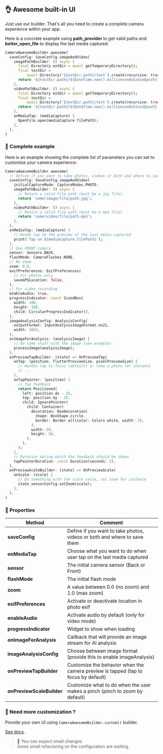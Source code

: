 ## 👌 Awesome built-in UI

Just use our builder. 
That's all you need to create a complete camera experience within your app.

Here is a concrete example using **path_provider** to get valid paths and **better_open_file** to display the last media captured:

```dart
CameraAwesomeBuilder.awesome(
  saveConfig: SaveConfig.imageAndVideo(
    imagePathBuilder: () async {
      final Directory extDir = await getTemporaryDirectory();
      final testDir =
          await Directory('${extDir.path}/test').create(recursive: true);
      return '${testDir.path}/${DateTime.now().millisecondsSinceEpoch}.jpg';
    },
    videoPathBuilder: () async {
      final Directory extDir = await getTemporaryDirectory();
      final testDir =
          await Directory('${extDir.path}/test').create(recursive: true);
      return '${testDir.path}/${DateTime.now().millisecondsSinceEpoch}.mp4';
    },
    onMediaTap: (mediaCapture) {
      OpenFile.open(mediaCapture.filePath);
    },
  ),
)
```

### 📝 Complete example

Here is an example showing the complete list of parameters you can set to customize your camera experience:

``` dart
CameraAwesomeBuilder.awesome(
  // Define if you want to take photos, videos or both and where to save them
  saveConfig: SaveConfig.imageAndVideo(
    initialCaptureMode: CaptureModes.PHOTO,
    imagePathBuilder: () async {
      // Return a valid file path (must be a jpg file)
      return 'some/image/file/path.jpg';
    },
    videoPathBuilder: () async {
      // Return a valid file path (must be a mp4 file)
      return 'some/video/file/path.mp4';
    },
  ),
  onMediaTap: (mediaCapture) {
    // Hande tap on the preview of the last media captured
    print('Tap on ${mediaCapture.filePath}');
  },
  // Use FRONT camera
  sensor: Sensors.BACK,
  flashMode: CameraFlashes.NONE,
  // No zoom
  zoom: 0.0,
  exifPreferences: ExifPreferences(
    // For photos only
    saveGPSLocation: false,
  ),
  // For video recording
  enableAudio: true,
  progressIndicator: const SizedBox(
    width: 100,
    height: 100,
    child: CircularProgressIndicator(),
  ),
  imageAnalysisConfig: AnalysisConfig(
    outputFormat: InputAnalysisImageFormat.nv21,
    width: 1024,
  ),
  onImageForAnalysis: (analysisImage) {
    // Do some stuff with the image (see example)
    processImage(analysisImage);
  },
  onPreviewTapBuilder: (state) => OnPreviewTap(
    onTap: (position, flutterPreviewSize, pixelPreviewSize) {
      // Handle tap to focus (default) or take a photo for instance
      // ...
    },
    onTapPainter: (position) {
      // Tap feedback
      return Positioned(
        left: position.dx - 25,
        top: position.dy - 25,
        child: IgnorePointer(
          child: Container(
            decoration: BoxDecoration(
              shape: BoxShape.circle,
              border: Border.all(color: Colors.white, width: 2),
            ),
            width: 50,
            height: 50,
          ),
        ),
      );
    },
    // Duration during which the feedback should be shown
    tapPainterDuration: const Duration(seconds: 2),
  ),
  onPreviewScaleBuilder: (state) => OnPreviewScale(
    onScale: (scale) {
      // Do something with the scale value, set zoom for instance
      state.sensorConfig.setZoom(scale);
    },
  ),
)
```

### 🔬 Properties

| Method                           | Comment | 
|----------------------------------|---------|
| **saveConfig**           | Define if you want to take photos, videos or both and where to save them  |
| **onMediaTap**           | Choose what you want to do when user tap on the last media captured |
| **sensor**           | The initial camera sensor (Back or Front) |
| **flashMode**           | The initial flash mode |
| **zoom**           | A value between 0.0 (no zoom) and 1.0 (max zoom) |
| **exifPreferences**           | Activate or deactivate location in photo exif |
| **enableAudio**           | Activate audio by default (only for video mode) |
| **progressIndicator**           | Widget to show when loading |
| **onImageForAnalysis**           | Callback that will provide an image stream for AI analysis |
| **imageAnalysisConfig** | Choose between image format (provide this to enable imageAnalysis) |
| **onPreviewTapBuilder** | Customize the behavior when the camera preview is tapped (tap to focus by default) |
| **onPreviewScaleBuilder** | Customize what to do when the user makes a pinch (pinch to zoom by default) |


### 🔨 Need more customization ?

Provide your own UI using `CameraAwesomeBuilder.custom()` builder.

[See docs](/custom-ui).

> 🚧 You can expect small changes <br/>
> Some small refactoring on the configuration are waiting. 


